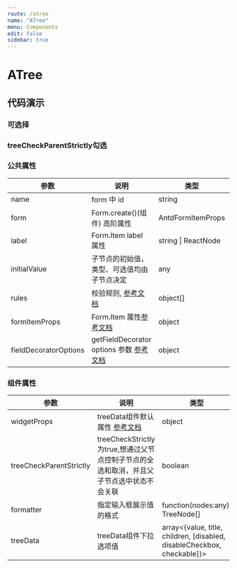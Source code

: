 ```yaml
---
route: /atree
name: "ATree"
menu: Components
edit: false
sidebar: true
---
```









# ATree

## 代码演示



### 可选择

<JackBox jsCode={Demo1CodeJsx} tsCode={Demo1CodeTsx} demoName="使用勾选框实现多选功能">
  <Demo1 />
</JackBox>

### treeCheckParentStrictly勾选

<JackBox jsCode={Demo2CodeJsx} tsCode={Demo2CodeTsx} demoName="使用treeCheckParentStrictly勾选框实现多选功能">
  <Demo2 />
</JackBox>





### 公共属性

| 参数                  | 说明                                                                                                                                  | 类型                | required |
| --------------------- | ------------------------------------------------------------------------------------------------------------------------------------- | ------------------- | -------- |
| name                  | form 中 id                                                                                                                            | string              | true     |
| form                  | Form.create()(组件) 高阶属性                                                                                                          | AntdFormItemProps   | true     |
| label                 | Form.Item label 属性                                                                                                                  | string \| ReactNode | false    |
| initialValue          | 子节点的初始值，类型、可选值均由子节点决定                                                                                            | any                 | false    |
| rules                 | 校验规则, [参考文档](https://ant.design/components/form-cn/#%E6%A0%A1%E9%AA%8C%E8%A7%84%E5%88%99)                                     | object[]            | false    |
| formItemProps         | Form.Item 属性[参考文档](https://ant.design/components/form-cn/#Form.Item)                                                            | object              | false    |
| fieldDecoratorOptions | getFieldDecorator options 参数 [参考文档](https://ant.design/components/form-cn/#getFieldDecorator(id,-options)-%E5%8F%82%E6%95%B0>) | object              | false    |

### 组件属性

| 参数          | 说明                  | 类型                                                                                           | required |
| ------------- | --------------------- | ---------------------------------------------------------------------------------------------- | -------- |
| widgetProps | treeData组件默认属性 [参考文档](https://ant.design/components/tree-select-cn/#Tree-props) | object              | false    |
| treeCheckParentStrictly | treeCheckStrictly为true,想通过父节点控制子节点的全选和取消，并且父子节点选中状态不会关联 |       boolean        | false    |
| formatter | 指定输入框展示值的格式	 |       function(nodes:any): TreeNode[]       | false    |
| treeData | treeData组件下拉选项值 | array<{value, title, children, [disabled, disableCheckbox, checkable]}> | true     |

